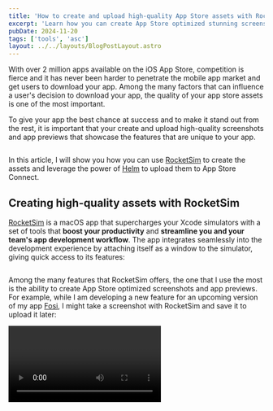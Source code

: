 ```yaml
---
title: 'How to create and upload high-quality App Store assets with RocketSim and Helm'
excerpt: 'Learn how you can create App Store optimized stunning screenshots and app previews with RocketSim and use Helm to upload screenshots to App Store Connect.'
pubDate: 2024-11-20
tags: ['tools', 'asc']
layout: ../../layouts/BlogPostLayout.astro
---
```



With over 2 million apps available on the iOS App Store, competition is fierce and it has never been harder to penetrate the mobile app market and get users to download your app. Among the many factors that can influence a user's decision to download your app, the quality of your app store assets is one of the most important. 

To give your app the best chance at success and to make it stand out from the rest, it is important that your create and upload high-quality screenshots and app previews that showcase the features that are unique to your app.

<Image name="rockethelm-app-store.webp" />

In this article, I will show you how you can use [RocketSim](https://rocketsim.app) to create the assets and leverage the power of [Helm](https://helm-app.com) to upload them to App Store Connect.

## Creating high-quality assets with RocketSim

[RocketSim](https://rocketsim.app) is a macOS app that supercharges your Xcode simulators with a set of tools that **boost your productivity** and **streamline you and your team's app development workflow**. The app integrates seamlessly into the development experience by attaching itself as a window to the simulator, giving quick access to its features:

<Image name="rockethelm-rocket-sim.webp" />

Among the many features that RocketSim offers, the one that I use the most is the ability to create App Store optimized screenshots and app previews. For example, while I am developing a new feature for an upcoming version of my app [Fosi](https://www.fosi.app), I might take a screenshot with RocketSim and save it to upload it later:

<Video name="rockethelm-create-screenshot.mp4" />

If this feature is key to the app and I want to showcase it in a more engaging way, I can also record a video preview of the feature in action:

<Video name="rockethelm-create-app-preview.mp4" />

## Uploading assets to App Store Connect with Helm

[Helm](https://helm-app.com) is a macOS app that [Hidde](https://x.com/hiddevdploeg) and I made to help you manage your app's versions and their metadata on App Store Connect. Helm makes tasks such as localizing your app's metadata, picking your ASO keywords and uploading your app screenshots easier and faster than doing it manually on the App Store Connect website.

When it comes to uploading screenshots, [Helm](https://helm-app.com) automates a number of tasks that you would otherwise have to do manually:

- You can drag and drop screenshots from Finder directly into Helm.
- If you follow [Helm](https://helm-app.com)'s file naming convention (`index_name_locale`), you can drop drop a bunch of screenshots and [Helm]() will automatically put them into the right device, language and will sort them into the right order.
- If your screenshots have transparency, [Helm](https://helm-app.com) will automatically strip the transparency before uploading to App Store Connect instead of giving you an error.
- For visionOS screenshots, [Helm](https://helm-app.com) allows you to drop simulator screenshots and it will automatically convert them to the right size and format for App Store Connect.

Let's see how bulk uploading screenshots that you have taken in RocketSim directly (or in my case that you have taken in RocketSim and added a background and text in Sketch) in action:

<Video name="rockethelm-upload-helm.mp4" />

> As of this time, [Helm](https://helm-app.com) does not support uploading app previews. However, it is a feature that is in our backlog and that we will add support for in the future, so make sure you keep an eye on our [Twitter account](https://twitter.com/helm_app) for updates.

## Get both tools, cheaper than ever before!

Back in December 2023, [Apple announced a new feature called Contingent Pricing](https://developer.apple.com/news/?id=6e9odqgu) that allows developers to provide discount subscription prices to users who are actively subscribed to another app. This feature is a great way to attract new users and retain existing ones by providing extra value with their subscription.

As you have learnt in this article, [RocketSim](https://www.rocketsim.app) and [Helm](https://helm-app.com) both have now become essential developer tools in the mobile app development ecosystem and they compliment each other very well. For this reason, we are very happy to announced that both apps have now teamed up and you'll get 30% off on the other app's yearly plan if you're subscribed to either of them's yearly plan already.

If you can't wait to use this new discount, make sure you download the latest versions of both apps and use the following links to get your discount:

- Use [this link](https://apps.apple.com/contingent-price/6737781648) to get a 30% discount on RocketSim if you're already subscribed to Helm.
- Use [this link](https://apps.apple.com/contingent-price/6737781988) to get a 30% discount on Helm if you're already subscribed to RocketSim.

> You can read more about this in [the 1.4 update post on our blog](https://helm-app.com/changelog/helm-1-4-app-store-nominations-rocketsim?utm_source=polpielladev&utm_medium=sponsor&utm_campaign=rockethelm#build-apps-faster-with-rocketsim) or on [Antoine van der Lee's blog post on Contingent Pricing](https://www.avanderlee.com/optimization/contingent-pricing-for-in-app-subscriptions/). 

